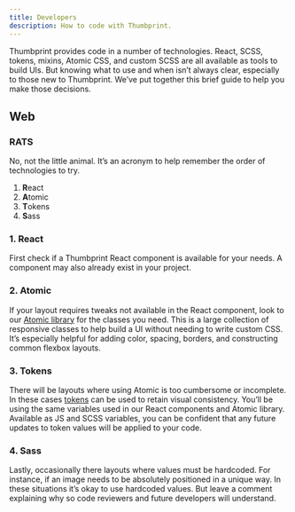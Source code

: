 ```yaml
---
title: Developers
description: How to code with Thumbprint.
---
```



Thumbprint provides code in a number of technologies. React, SCSS, tokens, mixins, Atomic CSS, and custom SCSS are all available as tools to build UIs. But knowing what to use and when isn’t always clear, especially to those new to Thumbprint. We’ve put together this brief guide to help you make those decisions.

## Web

### RATS

No, not the little animal. It’s an acronym to help remember the order of technologies to try.

1. **R**eact
2. **A**tomic
3. **T**okens
4. **S**ass

### 1. React

First check if a Thumbprint React component is available for your needs. A component may also already exist in your project.

### 2. Atomic

If your layout requires tweaks not available in the React component, look to our [Atomic library](/atomic/usage/) for the classes you need. This is a large collection of responsive classes to help build a UI without needing to write custom CSS. It’s especially helpful for adding color, spacing, borders, and constructing common flexbox layouts.

### 3. Tokens

There will be layouts where using Atomic is too cumbersome or incomplete. In these cases [tokens](/tokens/) can be used to retain visual consistency. You’ll be using the same variables used in our React components and Atomic library. Available as JS and SCSS variables, you can be confident that any future updates to token values will be applied to your code.

### 4. Sass

Lastly, occasionally there layouts where values must be hardcoded. For instance, if an image needs to be absolutely positioned in a unique way. In these situations it’s okay to use hardcoded values. But leave a comment explaining why so code reviewers and future developers will understand.
